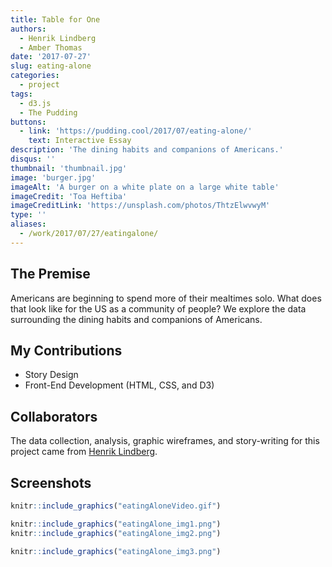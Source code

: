 ```yaml
---
title: Table for One
authors: 
  - Henrik Lindberg
  - Amber Thomas
date: '2017-07-27'
slug: eating-alone
categories:
  - project
tags:
  - d3.js
  - The Pudding
buttons:
  - link: 'https://pudding.cool/2017/07/eating-alone/'
    text: Interactive Essay
description: 'The dining habits and companions of Americans.'
disqus: ''
thumbnail: 'thumbnail.jpg'
image: 'burger.jpg'
imageAlt: 'A burger on a white plate on a large white table'
imageCredit: 'Toa Heftiba'
imageCreditLink: 'https://unsplash.com/photos/ThtzElwvwyM'
type: ''
aliases:
  - /work/2017/07/27/eatingalone/
---
```


## The Premise

Americans are beginning to spend more of their mealtimes solo. What does that look like for the US as a community of people? We explore the data surrounding the dining habits and companions of Americans. 

## My Contributions

* Story Design
* Front-End Development (HTML, CSS, and D3)

## Collaborators

The data collection, analysis, graphic wireframes, and story-writing for this project came from [Henrik Lindberg](https://twitter.com/hnrklndbrg). 

## Screenshots

```r
knitr::include_graphics("eatingAloneVideo.gif")
```

```r
knitr::include_graphics("eatingAlone_img1.png")
knitr::include_graphics("eatingAlone_img2.png")
```

```r
knitr::include_graphics("eatingAlone_img3.png")
```
